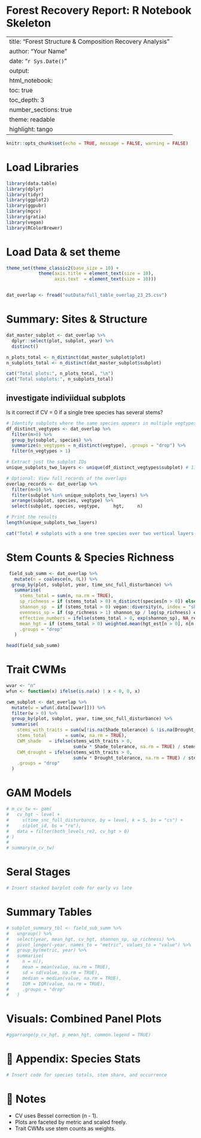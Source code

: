 # Forest Recovery Report: R Notebook Skeleton

---
title: "Forest Structure & Composition Recovery Analysis"
author: "Your Name"
date: "`r Sys.Date()`"
output:
  html_notebook:
    toc: true
    toc_depth: 3
    number_sections: true
    theme: readable
    highlight: tango
---

```r
knitr::opts_chunk$set(echo = TRUE, message = FALSE, warning = FALSE)
```

# Load Libraries
```r
library(data.table)
library(dplyr)
library(tidyr)
library(ggplot2)
library(ggpubr)
library(mgcv)
library(gratia)
library(vegan)
library(RColorBrewer)
```

# Load Data & set theme
```r

theme_set(theme_classic2(base_size = 10) +
            theme(axis.title = element_text(size = 10),
                  axis.text  = element_text(size = 10)))


dat_overlap <- fread("outData/full_table_overlap_23_25.csv")
```

# Summary: Sites & Structure
```r
dat_master_subplot <- dat_overlap %>% 
  dplyr::select(plot, subplot, year) %>% 
  distinct()

n_plots_total <- n_distinct(dat_master_subplot$plot)
n_subplots_total <- n_distinct(dat_master_subplot$subplot)

cat("Total plots:", n_plots_total, "\n")
cat("Total subplots:", n_subplots_total)

```

## investigate indiviidual subplots 

Is it correct if CV = 0 if a single tree species has several stems?

```r

# Identify subplots where the same species appears in multiple vegtypes
df_distinct_vegtypes <- dat_overlap %>%
  filter(n>0) %>% 
  group_by(subplot, species) %>%
  summarize(n_vegtypes = n_distinct(vegtype), .groups = "drop") %>%
  filter(n_vegtypes > 1)

# Extract just the subplot IDs
unique_subplots_two_layers <- unique(df_distinct_vegtypes$subplot) # 110 from 1250~ 9%

# Optional: View full records of the overlaps
overlap_records <- dat_overlap %>%
  filter(n>0) %>%
  filter(subplot %in% unique_subplots_two_layers) %>%
  arrange(subplot, species, vegtype) %>% 
  select(subplot, species, vegtype,     hgt,     n)

# Print the results
length(unique_subplots_two_layers)

cat("Total # subplots with a one tree species over two vertical layers:", length(unique_subplots_two_layers))

```

# Stem Counts & Species Richness
```r
 field_sub_summ <- dat_overlap %>%
   mutate(n = coalesce(n, 0L)) %>%
  group_by(plot, subplot, year, time_snc_full_disturbance) %>%
   summarise(
     stems_total = sum(n, na.rm = TRUE),
     sp_richness = if (stems_total > 0) n_distinct(species[n > 0]) else 0,
     shannon_sp  = if (stems_total > 0) vegan::diversity(n, index = "shannon") else 0,
     evenness_sp = if (sp_richness > 1) shannon_sp / log(sp_richness) else 0,
     effective_numbers = ifelse(stems_total > 0, exp(shannon_sp), NA_real_),
     mean_hgt = if (stems_total > 0) weighted.mean(hgt_est[n > 0], n[n > 0]) else NA_real_,
     .groups = "drop"
   )

head(field_sub_summ)
```

#  Trait CWMs
```r
wvar <- "n"
wfun <- function(x) ifelse(is.na(x) | x < 0, 0, x)

cwm_subplot <- dat_overlap %>%
  mutate(w = wfun(.data[[wvar]])) %>%
  filter(w > 0) %>%
  group_by(plot, subplot, year, time_snc_full_disturbance) %>%
  summarise(
    stems_with_traits = sum(w[!is.na(Shade_tolerance) & !is.na(Drought_tolerance)], na.rm = TRUE),
    stems_total       = sum(w, na.rm = TRUE),
    CWM_shade   = ifelse(stems_with_traits > 0,
                         sum(w * Shade_tolerance, na.rm = TRUE) / stems_with_traits, NA_real_),
    CWM_drought = ifelse(stems_with_traits > 0,
                         sum(w * Drought_tolerance, na.rm = TRUE) / stems_with_traits, NA_real_),
    .groups = "drop"
  )
```


# GAM Models
```r
# m_cv_tw <- gam(
#   cv_hgt ~ level + 
#     s(time_snc_full_disturbance, by = level, k = 5, bs = "cs") +
#     s(plot_id, bs = "re"),
#   data = filter(both_levels_re2, cv_hgt > 0)
# )
# 
# summary(m_cv_tw)
```

#  Seral Stages
```r
# Insert stacked barplot code for early vs late
```

# Summary Tables
```r
# subplot_summary_tbl <- field_sub_summ %>%
#   ungroup() %>%
#   select(year, mean_hgt, cv_hgt, shannon_sp, sp_richness) %>%
#   pivot_longer(-year, names_to = "metric", values_to = "value") %>%
#   group_by(metric, year) %>%
#   summarise(
#     n = n(),
#     mean = mean(value, na.rm = TRUE),
#     sd = sd(value, na.rm = TRUE),
#     median = median(value, na.rm = TRUE),
#     IQR = IQR(value, na.rm = TRUE),
#     .groups = "drop"
#   )
```

#  Visuals: Combined Panel Plots
```r
#ggarrange(p_cv_hgt, p_mean_hgt, common.legend = TRUE)
```

# 🧩 Appendix: Species Stats
```r
# Insert code for species totals, stem share, and occurrence
```

# 📎 Notes
- CV uses Bessel correction (n - 1).
- Plots are faceted by metric and scaled freely.
- Trait CWMs use stem counts as weights.
